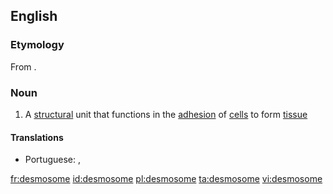 ==English==

===Etymology===
From {{etyl|grc|en}} {{m|grc|δεσμός||link, connection}} {{suffix||some|lang=en}}.

===Noun===
{{wikipedia}}
{{en-noun}}

# {{lb|en|biology}} A [[structural]] unit that functions in the [[adhesion]] of [[cell]]s to form [[tissue]]

====Translations====
{{trans-top|a structural unit that functions in the adhesion of cells to form tissue}}
* Portuguese: {{t|pt|desmossomo|m}}, {{t|pt|desmossoma|m}}
{{trans-mid}}
{{trans-bottom}}

[[fr:desmosome]]
[[id:desmosome]]
[[pl:desmosome]]
[[ta:desmosome]]
[[vi:desmosome]]